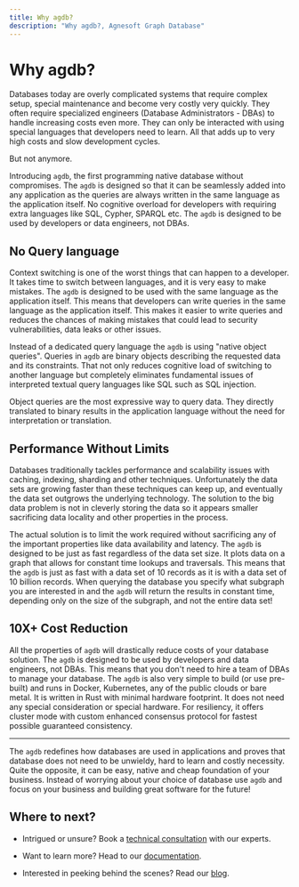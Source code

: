```yaml
---
title: Why agdb?
description: "Why agdb?, Agnesoft Graph Database"
---
```


# Why agdb?

Databases today are overly complicated systems that require complex setup, special maintenance and become very costly very quickly. They often require specialized engineers (Database Administrators - DBAs) to handle increasing costs even more. They can only be interacted with using special languages that developers need to learn. All that adds up to very high costs and slow development cycles.

But not anymore.

Introducing `agdb`, the first programming native database without compromises. The `agdb` is designed so that it can be seamlessly added into any application as the queries are always written in the same language as the application itself. No cognitive overload for developers with requiring extra languages like SQL, Cypher, SPARQL etc. The `agdb` is designed to be used by developers or data engineers, not DBAs.

## No Query language

Context switching is one of the worst things that can happen to a developer. It takes time to switch between languages, and it is very easy to make mistakes. The `agdb` is designed to be used with the same language as the application itself. This means that developers can write queries in the same language as the application itself. This makes it easier to write queries and reduces the chances of making mistakes that could lead to security vulnerabilities, data leaks or other issues.

Instead of a dedicated query language the `agdb` is using "native object queries". Queries in `agdb` are binary objects describing the requested data and its constraints. That not only reduces cognitive load of switching to another language but completely eliminates fundamental issues of interpreted textual query languages like SQL such as SQL injection.

Object queries are the most expressive way to query data. They directly translated to binary results in the application language without the need for interpretation or translation.

## Performance Without Limits

Databases traditionally tackles performance and scalability issues with caching, indexing, sharding and other techniques. Unfortunately the data sets are growing faster than these techniques can keep up, and eventually the data set outgrows the underlying technology. The solution to the big data problem is not in cleverly storing the data so it appears smaller sacrificing data locality and other properties in the process.

The actual solution is to limit the work required without sacrificing any of the important properties like data availability and latency. The `agdb` is designed to be just as fast regardless of the data set size. It plots data on a graph that allows for constant time lookups and traversals. This means that the `agdb` is just as fast with a data set of 10 records as it is with a data set of 10 billion records. When querying the database you specify what subgraph you are interested in and the `agdb` will return the results in constant time, depending only on the size of the subgraph, and not the entire data set!

## 10X+ Cost Reduction

All the properties of `agdb` will drastically reduce costs of your database solution. The `agdb` is designed to be used by developers and data engineers, not DBAs. This means that you don't need to hire a team of DBAs to manage your database. The `agdb` is also very simple to build (or use pre-built) and runs in Docker, Kubernetes, any of the public clouds or bare metal. It is written in Rust with minimal hardware footprint. It does not need any special consideration or special hardware. For resiliency, it offers cluster mode with custom enhanced consensus protocol for fastest possible guaranteed consistency.

---

The `agdb` redefines how databases are used in applications and proves that database does not need to be unwieldy, hard to learn and costly necessity. Quite the opposite, it can be easy, native and cheap foundation of your business. Instead of worrying about your choice of database use `agdb` and focus on your business and building great software for the future!

## Where to next?

-   Intrigued or unsure? Book a [technical consultation](/consultation) with our experts.

-   Want to learn more? Head to our [documentation](https://agdb.agnesoft.com/en-US/docs/docs).

-   Interested in peeking behind the scenes? Read our [blog](/blog).
